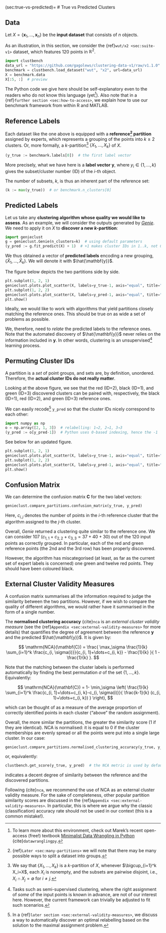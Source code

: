 (sec:true-vs-predicted)=
# True vs Predicted Clusters


## Data

Let $X=\{\mathbf{x}_1, \dots, \mathbf{x}_n\}$ be the **input dataset**
that consists of $n$ objects.

As an illustration, in this section, we consider
the {ref}`wut/x2 <sec:suite-v1>` dataset, which features 120 points in $\mathbb{R}^2$.

```python
import clustbench
data_url = "https://github.com/gagolews/clustering-data-v1/raw/v1.1.0"
benchmark = clustbench.load_dataset("wut", "x2", url=data_url)
X = benchmark.data
X[:5, :]  # preview
```

::::{note}
The Python code we give here should be self-explanatory even to
the readers who do not know this language (yet[^footbook]).
Also note that in a {ref}`further section <sec:how-to-access>`,
we explain how to use our benchmark framework from within R and MATLAB.
::::

[^footbook]: To learn more about this environment, check out
    Marek's recent open-access (free!) textbook
    [Minimalist Data Wrangling in Python](https://datawranglingpy.gagolewski.com/)
    {cite}`datawranglingpy`.


## Reference Labels

Each dataset like the one above is equipped with a
**reference[^footmanyreference] partition** assigned by experts, which
represents a grouping of the points into $k \ge 2$ clusters.
Or, more formally, a *k*-partition[^footpart] $\{X_1,\dots,X_k\}$ of $X$.

[^footmanyreference]: {ref}`Later <sec:many-partitions>` we will note
    that there may be many possible ways to split a dataset into groups.



```python
(y_true := benchmark.labels[0])  # the first label vector
```


More precisely, what we have here is a **label vector**
$\mathbf{y}$, where $y_i\in\{1,\dots,k\}$ gives the subset/cluster number
(ID) of the *i*-th object.


[^footpart]: We say that $\{X_1,\dots,X_k\}$ is a $k$-partition of $X$,
    whenever $\bigcup_{i=1}^k X_i=X$, each $X_i$ is nonempty,
    and the subsets are pairwise disjoint, i.e., $X_i\cap X_j=\emptyset$
    for $i\neq j$.


The number of subsets, *k*, is thus an inherent part of the
reference set:

```python
(k := max(y_true))  # or benchmark.n_clusters[0]
```

<!--
```python
np.histogram(y_true, return_count=True)
```

There are thus 50 points in the 1st cluster,
40 points in the 2nd group,
and 30 points in the 3rd set.
-->


## Predicted Labels

Let us take any **clustering algorithm whose quality
we would like to assess**. As an example, we will consider the outputs
generated by [*Genie*](https://genieclust.gagolewski.com).
We need to apply it on $X$ to **discover a new *k*-partition**:

```python
import genieclust
g = genieclust.Genie(n_clusters=k)  # using default parameters
(y_pred := g.fit_predict(X) + 1)  # +1 makes cluster IDs in 1..k, not 0..(k-1)
```

We thus obtained a vector of **predicted labels**
encoding a new grouping, $\{\hat{X}_1,\dots,\hat{X}_k\}$.
We will denote it with $\hat{\mathbf{y}}$.

The figure below depicts the two partitions side by side.


```python
plt.subplot(1, 2, 1)
genieclust.plots.plot_scatter(X, labels=y_true-1, axis="equal", title="y_true")
plt.subplot(1, 2, 2)
genieclust.plots.plot_scatter(X, labels=y_pred-1, axis="equal", title="y_pred")
plt.show()
```

::::{important}
Ideally, we would like to work with algorithms that yield partitions
closely matching the reference ones. This should be true on as wide
a set of problems as possible.
::::

We, therefore, need to *relate* the predicted labels to the reference ones.
Note that the automated discovery of $\hat{\mathbf{y}}$
never relies on the information included in $\mathbf{y}$.
In other words, clustering is an unsupervised[^footsemisupervised]
learning process.


[^footsemisupervised]: Tasks such as semi-supervised clustering,
    where the right assignment of *some* of the input points is known in
    advance, are not of our interest here. However, the current framework can
    trivially be adjusted to fit such scenarios.




## Permuting Cluster IDs

A partition is a *set* of point groups, and sets are, by definition, unordered.
Therefore, the **actual cluster IDs do not really matter**.


Looking at the above figure, we see that
the red (ID=2), black (ID=1), and green (ID=3) discovered clusters
can be paired with, respectively,
the black (ID=1), red (ID=2), and green (ID=3) reference ones.

We can easily recode[^footmanualrelabel] `y_pred`
so that the cluster IDs nicely correspond to each other:


```python
import numpy as np
o = np.array([2, 1, 3])  # relabelling: 1→2, 2→1, 3→3
(y_pred := o[y_pred-1])  # Python uses 0-based indexing, hence the -1
```

See below for an updated figure.


```python
plt.subplot(1, 2, 1)
genieclust.plots.plot_scatter(X, labels=y_true-1, axis="equal", title="y_true")
plt.subplot(1, 2, 2)
genieclust.plots.plot_scatter(X, labels=y_pred-1, axis="equal", title="y_pred")
plt.show()
```


[^footmanualrelabel]: In a
    {ref}`later section <sec:external-validity-measures>`,
    we discuss a way to automatically discover an optimal relabelling
    based on the solution to the maximal assignment problem.



## Confusion Matrix

We can determine the confusion matrix $\mathbf{C}$ for the two label vectors:

```python
genieclust.compare_partitions.confusion_matrix(y_true, y_pred)
```

Here, $c_{i, j}$ denotes the number of points in the $i$-th reference cluster
that the algorithm assigned to the $j$-th cluster.

Overall, *Genie* returned a clustering quite similar to the reference one.
We can consider 107 ($c_{1,1}+c_{2, 2}+c_{3,3}=37+40+30$) out of the 120
input points as correctly grouped. In particular, each of the red and
green reference points (the 2nd and the 3rd row) has been
properly discovered.

However, the algorithm has miscategorised (at least, as far as the current
set of expert labels is concerned) one green and twelve red points.
They should have been coloured black.



## External Cluster Validity Measures

A confusion matrix summarises all the information required
to judge the similarity between the two partitions. However,
if we wish to compare the quality of different algorithms,
we would rather have it summarised in the form of a single number.


The **normalised clustering accuracy** {cite}`nca`
is an *external cluster validity measure*
(see the {ref}`Appendix <sec:external-validity-measures>` for more details)
that quantifies the degree of agreement between the reference $\mathbf{y}$ and
the predicted $\hat{\mathbf{y}}$.
It is given by:


<!-- TODO: update formula -->

$$
\mathrm{NCA}(\mathbf{C})
=
\frac{
\max_\sigma \frac{1}{k} \sum_{i=1}^k \frac{c_{i, \sigma(i)}}{c_{i, 1}+\dots+c_{i, k}} - \frac{1}{k}
}{
1 - \frac{1}{k}
}.
$$

Note that the matching between the cluster labels is performed
automatically by finding the best permutation $\sigma$
of the set $\{1,\dots,k\}$.
Equivalently:

<!-- TODO: update formula -->

$$
\mathrm{NCA}(\mathbf{C})
=
1-
\min_\sigma
\left(
\frac{1}{k}
\sum_{i=1}^k \frac{c_{i, 1}+\dots+c_{i, k}-c_{i, \sigma(i)}}{ \frac{k-1}{k} (c_{i, 1}+\dots+c_{i, k}) }
\right),
$$

which can be thought of as a measure of the average proportion of
correctly identified points in each cluster ("above" the random assignment).


Overall, the more similar the partitions, the greater the similarity score
(1 if they are identical). NCA is normalised: it is equal to 0 if the
cluster memberships are evenly spread or all the points were put into a single
large cluster. In our case:

```python
genieclust.compare_partitions.normalised_clustering_accuracy(y_true, y_pred)
```

or, equivalently:

```python
clustbench.get_score(y_true, y_pred)  # the NCA metric is used by default
```

indicates a decent degree of similarity between the reference
and the discovered partitions.

Following {cite}`nca`, we recommend the use of NCA as an external cluster
validity measure. For the sake of completeness, other popular
partition similarity scores are discussed
in the {ref}`Appendix <sec:external-validity-measures>`.
In particular, this is where we argue why the classic (classification)
accuracy rate should not be used in our context (this is a common mistake!).
